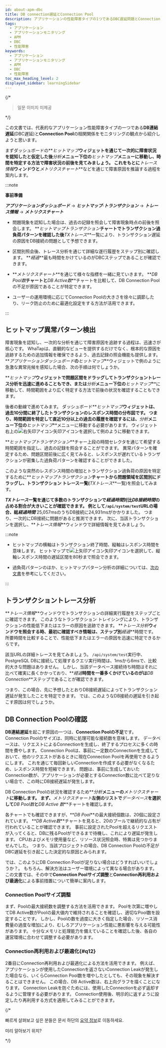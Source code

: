 ```yaml
---
id: about-apm-dbc
title: DB connection遅延とConnection Pool
description: アプリケーションの性能障害タイプの1つであるDBC遅延問題とConnection Poolについて案内します。
tags:
  - アプリケーション
  - アプリケーションモニタリング
  - APM
  - DBC
  - 性能障害
keywords:
  - アプリケーション
  - アプリケーションモニタリング
  - APM
  - DBC
  - 性能障害
toc_max_heading_level: 2
displayed_sidebar: learningSidebar
---
```


{/*

> 일문 이미지 미제공

*/}

この文書では、代表的なアプリケーション性能障害タイプの一つである**DB連結遅延**(DBC遅延)と**Connection Pool**の相関関係をモニタリングの観点から紹介しようと思います。

まずダッシュボードの**_ヒットマップ_**ウィジェットを通じて一次的に障害状況を認知したと仮定した後**_分析_**メニュー下位の**_ヒットマップ_**メニューに移動し、時間を特定する方法で障害状況の前後を見てみましょう。 これをもとに**_トレース情報_**ウィンドウと**_メトリクスチャート_**などを通じて障害原因を推論する過程を案内します。 

:::note

**事前準備**

**_アプリケーションダッシュボード_** → **_ヒットマップ·トランザクション_** → **_トレース情報_** → **_メトリクスチャート_**

- 問題現象を認知した場合は、過去の記録を照会して障害現象時点の前後を照会します。 **_ヒットマップトランザクション_**チャートでトランザクション過負荷パターンを確認した後**_TXトレース_**一覧により、トランザクション遅延の原因をDB接続の問題として予想できます。

- 区間別照会後、トレース分析を通じて詳細な遂行履歴をステップ別に確認します。 **_経過_**最も時間をかけているのがDBCステップであることが確認できます。

- **_メトリクスチャート_**を通じて様々な指標を一緒に見ていきます。 **_DB Pool数_**チャートと**_DB Active数_**チャートを比較して、DB Connection Poolの不足が原因であることが特定できます。

- ユーザーの運用環境に応じてConnection Poolの大きさを徐々に調節したり、リーク防止のために最適化設定をする方法が活用できます。

:::

## ヒットマップ異常パターン検出

<ImgLang img='best-p/apm-dbc-hitmap-hl.png' desc='히트맵 이상 패턴 감지' />

障害現象を認知し、一次的な分析を通じて障害原因を追跡する過程は、迅速さが核心です。 WhaTapは、直観的なビューを提供するだけでなく、根本的な原因を追跡するための追加情報を確保できるよう、過去記録の照会機能も提供します。 **_アプリケーションダッシュボード_**の**_ヒットマップ_**ウィジェットで例のように急激な異常兆候を感知した場合、次の手順は何でしょうか。 

**_ヒットマップ_**ウィジェットで問題区間をドラッグしてトランザクショントレース分析を迅速に進めることもでき、または**_分析_**メニュー下位の**_ヒットマップ_**に移動して、時間範囲をより広く特定する方法で前後の状況を確認することもできます。 

<ImgLang img='best-p/apm-dbc-hitmap-hitmap-tx.png' desc='히트맵 트랜잭션 차트 이동 sc' />

後者の動線で進めてみます。 ダッシュボード**_ヒットマップ_**ウィジェットは、過去10分間に終了したトランザクションのレスポンス時間の分布図です。 つまり、時間範囲を特定して直近10分以上の過去の履歴を確認するには、**_分析_**メニュー下位の**_ヒットマップ_**メニューに移動する必要があります。 ウィジェット右上の![右矢印アイコン](/img/ic-s-right.svg)矢印アイコンを選択して例のように移動できます。

**_ヒットマップトランザクション_**チャー上段の時間セレクタを通じて希望する時間範囲を指定し、過去の記録を照会することができます。 異常パターンを確定するため、問題区間前後に広く見てみると、レスポンスが遅れているトランザクションが密集した過負荷パターンを確認することができました。 

<ImgLang img='best-p/apm-dbc-hitmap-drag.png' desc='히트맵 드래그' />

このような突然のレスポンス時間の増加とトランザクション過負荷の原因を特定するために**_ヒットマップトランザクション_**チャートから問題領域を区間別にドラッグし、トランザクション トレース一覧(**_TXトレース_**一覧)を照会してみます。 

<ImgLang img='best-p/apm-dbc-hitmap-tr-list.png' desc='히트맵 트랜잭션 목록' />

**_TXトレース_**一覧を通じて多数のトランザクションで**_経過時間_**対比**_DB接続時間_**の占める割合が大きいことが確認できます。 例として`/api/system/test`URLの場合、総**_経過時間_** 25,057msのうちDB接続に24,931msがかかりました。 つまり、一次的にDB接続に問題があると推測できます。 次に、当該トランザクションを選択し、**_トレース情報_**ウィンドウで詳細情報を見てみましょう。

:::note 

- ヒットマップの横軸はトランザクション終了時間、縦軸はレスポンス時間を意味します。 ヒットマップで![上矢印アイコン](/img/ic-s-up.svg)矢印アイコンを選択して、縦軸レスポンス時間の遅延区間を80秒まで照会できます。

- 過負荷パターンのほか、ヒットマップパターン分析の詳細については、[次の文書](about-apm-hitmap-class#about-hitmap-pattern-analysis)を参考にしてください。

:::

## トランザクショントレース分析

**_トレース情報_**ウィンドウでトランザクションの詳細実行履歴をステップごとに確認できます。 このようなトランザクション トレイシングにより、トランザクションの性能低下またはエラーの原因を追跡できます。 **_トレース分析_**ウィンドウを照会する時、最初に確認すべき情報は、ステップ別**_経過_**時間です。 所要時間を比較することで、性能低下またはエラーの原因を迅速に特定できるからです。 

<ImgLang img='best-p/apm-dbc-tx-tr.png' desc='트랜잭션 트레이스 분석 sc' />

該当URLの詳細トレースを見てみましょう。 `/api/system/test`実行中、PostgreSQL DBに接続して処理するクエリ実行時間は、1msから6msで、比較的大きな問題はありません。 しかし、当該データベース接続待ち時間はそれに比べて確実に長くかかっており、**_経過_**時間を一番多くかけているのがは**_DB Connection_**ステップであることが確認できます。

つまり、この場合、先に予想したとおりDB接続遅延によってトランザクション遅延が発生したことを特定できます。 では、このようなDB接続の遅延を引き起こす原因は何でしょうか。 

## DB Connection Poolの確認

**DB連結遅延**を起こす原因の一つは、**Connection Poolの不足**です。 Connection Poolのサイズは、同時に処理可能な接続数を意味します。 データベースは、リクエストによるConnectionを生成し、終了するプロセスに多くの時間を費やします。 Connection Poolは、事前に一定数のConnectionを生成しておいて、他のリクエストがあるときに現在Connection Poolを再使用できるようにします。 これを通じて毎回新しいConnectionを作成する必要がなくなるため、レスポンス時間を短縮できます。 問題は、事前に生成しておいたConnection数が、アプリケーションが必要とするConnection数に比べて足りない場合で、この時にDB接続遅延が発生します。 

DB Connection Poolの状況を確認するため**_分析_**メニューの**_メトリクスチャート_**に移動します。 まず、**_メトリクスチャート_**左側のリストで**_データベース_**を選択して**_DB Pool数_**と**_DB Active 数_**チャートを確認します。

<ImgLang img='best-p/apm-dbc-mcht.png' desc='메트릭스 차트' />

各チャートでも確認できますが、**_DB Pool_**の最大接続個数は、20個に設定されています。 **_DB Active数_**チャートを見ると、20のプールで継続的な占有が行われていることが確認できます。 事前に設定されたPoolを超えるリクエストが入ってくると、DBに残るPoolができるまで待機し、これにより遅延が発生します。 CPUおよびメモリ使用量など、リソース状況照会時、特異は見つかりませんでした。 つまり、当該プロジェクトの場合、DB Connection Poolの不足がDBC遅延を引き起こした決定的な原因とみられます。 

では、このようにDB Connection Poolが足りない場合はどうすればいいでしょうか？。 もちろん、解決方法はユーザー環境によって異なる場合があります。 この文書では、その中で**Connection Poolサイズ調整**と**Connection再利用および最適化**による事前措置について簡単に案内します。

### Connection Poolサイズ調整

まず、Poolの最大接続数を調整する方法を活用できます。 Poolを次第に増やしてDB Active数がPoolの最大値内で維持されることを確認し、適切なPool数を設定することです。 しかし、Poolの数を過度に大きく指定した場合、リソース消費量の過度な増加により、むしろアプリケーション性能に悪影響を与える可能性があります。 十分なメモリと処理能力を備えていることを確認した後、各自の運営環境に合わせて調整する必要があります。

### Connection再利用および最適化{#q12}

2番目にConnection再利用および最適化による方法を活用できます。 例えば、アプリケーションが使用したConnectionを返さないConnection Leakが発生した場合なら、いくらConnection Pool数を増やしたとしても、その現象を解決することはできません。 この場合、DB Active数は、右上向グラフを描くことになります。 Connection Leakを防ぐためには、使用したConnectionを必ず返却するように管理する必要があります。 Connection使用後、明示的に返すように設定したり再利用する方式を適用してみることができます。

{/*

>

빠르게 살펴보고 싶은 분들은 문서 하단의 [요약 정보](#q12)로 이동하세요.

미리 알아보기 위치?

*/}
